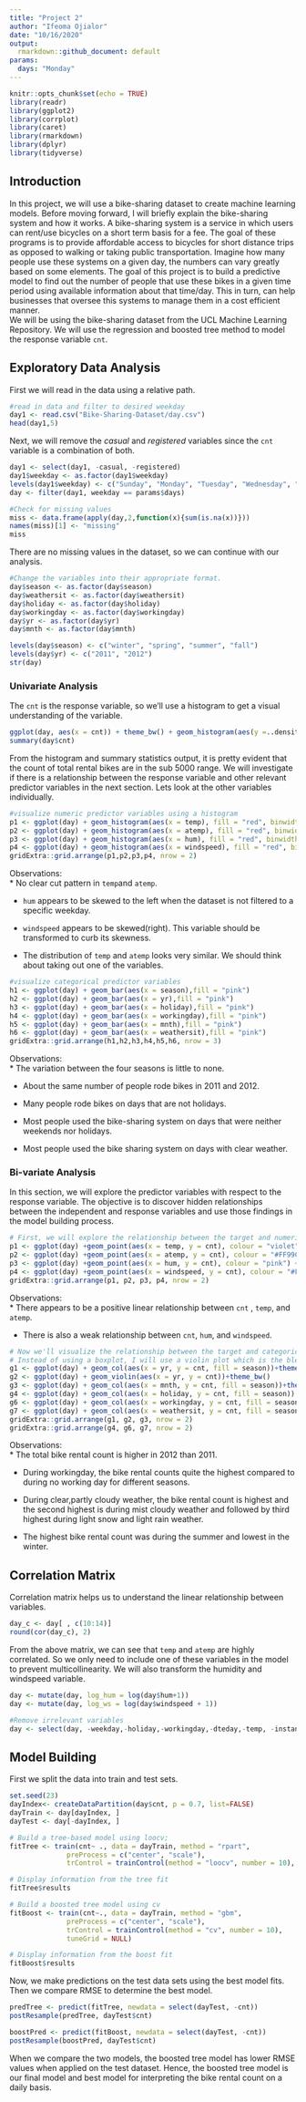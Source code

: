 ```yaml
---
title: "Project 2"
author: "Ifeoma Ojialor"
date: "10/16/2020"
output:
  rmarkdown::github_document: default
params:
  days: "Monday"
---
```


```r
knitr::opts_chunk$set(echo = TRUE)
library(readr)
library(ggplot2)
library(corrplot)
library(caret)
library(rmarkdown)
library(dplyr)
library(tidyverse)
```


## Introduction
In this project, we will use a bike-sharing dataset to create machine learning models. Before moving forward, I will briefly explain the bike-sharing system and how it works. A bike-sharing system is a service in which users can rent/use bicycles on a short term basis for a fee. The goal of these programs is to provide affordable access to bicycles for short distance trips as opposed to walking or taking public transportation. Imagine how many people use these systems on a given day, the numbers can vary greatly based on some elements. The goal of this project is to build a predictive model to find out the number of people that use these  bikes in a given time period using available information about that time/day. This in turn, can help businesses that oversee this systems to manage them in a cost efficient manner.  
We will be using the bike-sharing dataset from the UCL Machine Learning Repository. We will use the regression and boosted tree method to model the response variable `cnt`.

## Exploratory Data Analysis

First we will read in the data using a relative path. 
```r
#read in data and filter to desired weekday
day1 <- read.csv("Bike-Sharing-Dataset/day.csv")
head(day1,5)
```

Next, we will remove the *casual* and *registered* variables since the `cnt` variable is a combination of both.

```r
day1 <- select(day1, -casual, -registered) 
day1$weekday <- as.factor(day1$weekday)
levels(day1$weekday) <- c("Sunday", "Monday", "Tuesday", "Wednesday", "Thursday", "Friday", "Saturday")
day <- filter(day1, weekday == params$days)

#Check for missing values
miss <- data.frame(apply(day,2,function(x){sum(is.na(x))}))
names(miss)[1] <- "missing"
miss
```

There are no missing values in the dataset, so we can continue with our analysis.

```r
#Change the variables into their appropriate format.
day$season <- as.factor(day$season)
day$weathersit <- as.factor(day$weathersit)
day$holiday <- as.factor(day$holiday)
day$workingday <- as.factor(day$workingday)
day$yr <- as.factor(day$yr)
day$mnth <- as.factor(day$mnth)

levels(day$season) <- c("winter", "spring", "summer", "fall")
levels(day$yr) <- c("2011", "2012")
str(day)
```


### Univariate Analysis

The `cnt` is the response variable, so we'll use a histogram to get a visual understanding of the variable.

```r
ggplot(day, aes(x = cnt)) + theme_bw() + geom_histogram(aes(y =..density..), color = "black", fill = "white", binwidth = 1000) + geom_density(alpha = 0.2, fill = "blue") + labs(title = "Count Density", x = "Count", y = "Density")
summary(day$cnt)
```

From the histogram and summary statistics output, it is pretty evident that the count of total rental bikes are in the sub 5000 range. We will investigate if there is a relationship between the response variable and other relevant predictor variables in the next section. Lets look at the other variables individually.

```r
#visualize numeric predictor variables using a histogram
p1 <- ggplot(day) + geom_histogram(aes(x = temp), fill = "red", binwidth = 0.03)
p2 <- ggplot(day) + geom_histogram(aes(x = atemp), fill = "red", binwidth = 0.03)
p3 <- ggplot(day) + geom_histogram(aes(x = hum), fill = "red", binwidth = 0.025)
p4 <- ggplot(day) + geom_histogram(aes(x = windspeed), fill = "red", binwidth = 0.03)
gridExtra::grid.arrange(p1,p2,p3,p4, nrow = 2)
```


Observations:  
* No clear cut pattern in `temp`and `atemp`.

* `hum` appears to be skewed to the left when the dataset is not filtered to a specific weekday.

* `windspeed` appears to be skewed(right). This variable should be transformed to curb its skewness.

* The distribution of `temp` and `atemp` looks very similar. We should think about taking out one of the variables.

```r
#visualize categorical predictor variables
h1 <- ggplot(day) + geom_bar(aes(x = season),fill = "pink")
h2 <- ggplot(day) + geom_bar(aes(x = yr),fill = "pink")
h3 <- ggplot(day) + geom_bar(aes(x = holiday),fill = "pink")
h4 <- ggplot(day) + geom_bar(aes(x = workingday),fill = "pink")
h5 <- ggplot(day) + geom_bar(aes(x = mnth),fill = "pink")
h6 <- ggplot(day) + geom_bar(aes(x = weathersit),fill = "pink")
gridExtra::grid.arrange(h1,h2,h3,h4,h5,h6, nrow = 3)
```


Observations:  
* The variation between the four seasons is little to none.

* About the same number of people rode bikes in 2011 and 2012.

* Many people rode bikes on days that are not holidays.

* Most people used the bike-sharing system on days that were neither weekends nor holidays.

* Most people used the bike sharing system on days with clear weather.

### Bi-variate Analysis

In this section, we will explore the predictor variables with respect to the response variable. The objective is to discover hidden relationships between the independent and response variables and use those findings in the model building process.

```r
# First, we will explore the relationship between the target and numerical variables.
p1 <- ggplot(day) +geom_point(aes(x = temp, y = cnt), colour = "violet") + labs(title = "Normalized Temperature vs Total Rental Bikes")
p2 <- ggplot(day) +geom_point(aes(x = atemp, y = cnt), colour = "#FF99CC") +labs(title = "Normalized Feeling Temperature vs Total Rental Bikes")
p3 <- ggplot(day) +geom_point(aes(x = hum, y = cnt), colour = "pink") + labs(title = "Normalized Humidity vs Total rental Bikes")
p4 <- ggplot(day) +geom_point(aes(x = windspeed, y = cnt), colour = "#FF66CC") +labs(title= "Normalized Windspeed vs Total rental Bikes")
gridExtra::grid.arrange(p1, p2, p3, p4, nrow = 2)
```

Observations:  
* There appears to be a positive linear relationship between `cnt` , `temp`, and `atemp`.

* There is also a weak relationship between `cnt`, `hum`, and `windspeed`.

```r
# Now we'll visualize the relationship between the target and categorical variables.
# Instead of using a boxplot, I will use a violin plot which is the blend of both a boxplot and density plot
g1 <- ggplot(day) + geom_col(aes(x = yr, y = cnt, fill = season))+theme_bw()
g2 <- ggplot(day) + geom_violin(aes(x = yr, y = cnt))+theme_bw()
g3 <- ggplot(day) + geom_col(aes(x = mnth, y = cnt, fill = season))+theme_bw() 
g4 <- ggplot(day) + geom_col(aes(x = holiday, y = cnt, fill = season)) + theme_bw() 
g6 <- ggplot(day) + geom_col(aes(x = workingday, y = cnt, fill = season))
g7 <- ggplot(day) + geom_col(aes(x = weathersit, y = cnt, fill = season))
gridExtra::grid.arrange(g1, g2, g3, nrow = 2)
gridExtra::grid.arrange(g4, g6, g7, nrow = 2)
```
Observations:  
* The total bike rental count is higher in 2012 than 2011.

* During workingday, the bike rental counts quite the highest compared to during no working day for different seasons.

* During clear,partly cloudy weather, the bike rental count is highest and the second highest is during mist cloudy weather and followed by third highest during light snow and light rain weather.

* The highest bike rental count was during the summer and lowest in the winter.

## Correlation Matrix  
Correlation matrix helps us to understand the linear relationship between variables.

```r
day_c <- day[ , c(10:14)]
round(cor(day_c), 2)
```

From the above matrix, we can see that `temp` and `atemp` are highly correlated. So we only need to include one of these variables in the model to prevent multicollinearity. We will also transform the humidity and windspeed variable.

```r
day <- mutate(day, log_hum = log(day$hum+1))
day <- mutate(day, log_ws = log(day$windspeed + 1))

#Remove irrelevant variables
day <- select(day, -weekday,-holiday,-workingday,-dteday,-temp, -instant)

```

## Model Building

First we split the data into train and test sets.
```r
set.seed(23)
dayIndex<- createDataPartition(day$cnt, p = 0.7, list=FALSE)
dayTrain <- day[dayIndex, ]
dayTest <- day[-dayIndex, ]

# Build a tree-based model using loocv;
fitTree <- train(cnt~ ., data = dayTrain, method = "rpart", 
              preProcess = c("center", "scale"), 
              trControl = trainControl(method = "loocv", number = 10), tuneGrid = NULL)

# Display information from the tree fit
fitTree$results

# Build a boosted tree model using cv
fitBoost <- train(cnt~., data = dayTrain, method = "gbm", 
              preProcess = c("center", "scale"), 
              trControl = trainControl(method = "cv", number = 10), 
              tuneGrid = NULL)

# Display information from the boost fit
fitBoost$results
```

Now, we make predictions on the test data sets using the best model fits. Then we compare RMSE to determine the best model.
```r
predTree <- predict(fitTree, newdata = select(dayTest, -cnt))
postResample(predTree, dayTest$cnt)

boostPred <- predict(fitBoost, newdata = select(dayTest, -cnt))
postResample(boostPred, dayTest$cnt)

```

When we compare the two models, the boosted tree model has lower RMSE values when applied on the test dataset. Hence, the boosted tree model is our final model and best model for interpreting the bike rental count on a daily basis.
